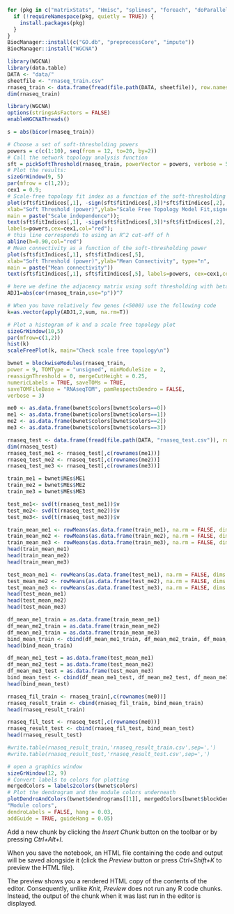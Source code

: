 

```r
for (pkg in c("matrixStats", "Hmisc", "splines", "foreach", "doParallel", "fastcluster", "dynamicTreeCut", "survival", "BiocManager")) {
  if (!requireNamespace(pkg, quietly = TRUE)) {
    install.packages(pkg)
  }
}
BiocManager::install(c("GO.db", "preprocessCore", "impute"))
BiocManager::install("WGCNA")
```

```r
library(WGCNA)
library(data.table)
DATA <- "data/"
sheetfile <- "rnaseq_train.csv"
rnaseq_train <- data.frame(fread(file.path(DATA, sheetfile)), row.names=1, check.names = FALSE)
dim(rnaseq_train)
```

```r
library(WGCNA)
options(stringsAsFactors = FALSE)
enableWGCNAThreads()
```

```r
s = abs(bicor(rnaseq_train))
```

```r
# Choose a set of soft-thresholding powers
powers = c(c(1:10), seq(from = 12, to=20, by=2))
# Call the network topology analysis function
sft = pickSoftThreshold(rnaseq_train, powerVector = powers, verbose = 5)
# Plot the results:
sizeGrWindow(9, 5)
par(mfrow = c(1,2));
cex1 = 0.9;
# Scale-free topology fit index as a function of the soft-thresholding power
plot(sft$fitIndices[,1], -sign(sft$fitIndices[,3])*sft$fitIndices[,2],
xlab="Soft Threshold (power)",ylab="Scale Free Topology Model Fit,signed R^2",type="n",
main = paste("Scale independence"));
text(sft$fitIndices[,1], -sign(sft$fitIndices[,3])*sft$fitIndices[,2],
labels=powers,cex=cex1,col="red");
# this line corresponds to using an R^2 cut-off of h
abline(h=0.90,col="red")
# Mean connectivity as a function of the soft-thresholding power
plot(sft$fitIndices[,1], sft$fitIndices[,5],
xlab="Soft Threshold (power)",ylab="Mean Connectivity", type="n",
main = paste("Mean connectivity"))
text(sft$fitIndices[,1], sft$fitIndices[,5], labels=powers, cex=cex1,col="red")
```
```r
# here we define the adjacency matrix using soft thresholding with beta=6
ADJ1=abs(cor(rnaseq_train,use="p"))^7

# When you have relatively few genes (<5000) use the following code
k=as.vector(apply(ADJ1,2,sum, na.rm=T))

# Plot a histogram of k and a scale free topology plot
sizeGrWindow(10,5)
par(mfrow=c(1,2))
hist(k)
scaleFreePlot(k, main="Check scale free topology\n")
```

```r
bwnet = blockwiseModules(rnaseq_train,
power = 9, TOMType = "unsigned", minModuleSize = 2,
reassignThreshold = 0, mergeCutHeight = 0.25,
numericLabels = TRUE, saveTOMs = TRUE, 
saveTOMFileBase = "RNAseqTOM", pamRespectsDendro = FALSE,
verbose = 3)
```

```r
me0 <- as.data.frame(bwnet$colors[bwnet$colors==0])
me1 <- as.data.frame(bwnet$colors[bwnet$colors==1])
me2 <- as.data.frame(bwnet$colors[bwnet$colors==2])
me3 <- as.data.frame(bwnet$colors[bwnet$colors==3])
```

```r
rnaseq_test <- data.frame(fread(file.path(DATA, "rnaseq_test.csv")), row.names=1, check.names = FALSE)
dim(rnaseq_test)
rnaseq_test_me1 <- rnaseq_test[,c(rownames(me1))]
rnaseq_test_me2 <- rnaseq_test[,c(rownames(me2))]
rnaseq_test_me3 <- rnaseq_test[,c(rownames(me3))]
```

```r
train_me1 = bwnet$MEs$ME1
train_me2 = bwnet$MEs$ME2
train_me3 = bwnet$MEs$ME3

test_me1<- svd(t(rnaseq_test_me1))$v
test_me2<- svd(t(rnaseq_test_me2))$v
test_me3<- svd(t(rnaseq_test_me3))$v
```

```r
train_mean_me1 <- rowMeans(as.data.frame(train_me1), na.rm = FALSE, dims = 1)
train_mean_me2 <- rowMeans(as.data.frame(train_me2), na.rm = FALSE, dims = 1)
train_mean_me3 <- rowMeans(as.data.frame(train_me3), na.rm = FALSE, dims = 1)
head(train_mean_me1)
head(train_mean_me2)
head(train_mean_me3)
```

```r
test_mean_me1 <- rowMeans(as.data.frame(test_me1), na.rm = FALSE, dims = 1)
test_mean_me2 <- rowMeans(as.data.frame(test_me2), na.rm = FALSE, dims = 1)
test_mean_me3 <- rowMeans(as.data.frame(test_me3), na.rm = FALSE, dims = 1)
head(test_mean_me1)
head(test_mean_me2)
head(test_mean_me3)
```

```r
df_mean_me1_train = as.data.frame(train_mean_me1)
df_mean_me2_train = as.data.frame(train_mean_me2)
df_mean_me3_train = as.data.frame(train_mean_me3)
bind_mean_train <- cbind(df_mean_me1_train, df_mean_me2_train, df_mean_me3_train, row.names=rownames(rnaseq_train))
head(bind_mean_train)
```

```r
df_mean_me1_test = as.data.frame(test_mean_me1)
df_mean_me2_test = as.data.frame(test_mean_me2)
df_mean_me3_test = as.data.frame(test_mean_me3)
bind_mean_test <- cbind(df_mean_me1_test, df_mean_me2_test, df_mean_me3_test, row.names=rownames(rnaseq_test))
head(bind_mean_test)
```

```r
rnaseq_fil_train <- rnaseq_train[,c(rownames(me0))]
rnaseq_result_train <- cbind(rnaseq_fil_train, bind_mean_train)
head(rnaseq_result_train)
```

```r
rnaseq_fil_test <- rnaseq_test[,c(rownames(me0))]
rnaseq_result_test <- cbind(rnaseq_fil_test, bind_mean_test)
head(rnaseq_result_test)
```

```r
#write.table(rnaseq_result_train,'rnaseq_result_train.csv',sep=',')
#write.table(rnaseq_result_test,'rnaseq_result_test.csv',sep=',')
```

```r
# open a graphics window
sizeGrWindow(12, 9)
# Convert labels to colors for plotting
mergedColors = labels2colors(bwnet$colors)
# Plot the dendrogram and the module colors underneath
plotDendroAndColors(bwnet$dendrograms[[1]], mergedColors[bwnet$blockGenes[[1]]],
"Module colors",
dendroLabels = FALSE, hang = 0.03,
addGuide = TRUE, guideHang = 0.05)

```

Add a new chunk by clicking the *Insert Chunk* button on the toolbar or by pressing *Ctrl+Alt+I*.

When you save the notebook, an HTML file containing the code and output will be saved alongside it (click the *Preview* button or press *Ctrl+Shift+K* to preview the HTML file).

The preview shows you a rendered HTML copy of the contents of the editor. Consequently, unlike *Knit*, *Preview* does not run any R code chunks. Instead, the output of the chunk when it was last run in the editor is displayed.
